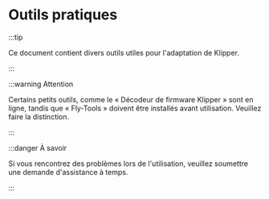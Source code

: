 # Outils pratiques

:::tip

Ce document contient divers outils utiles pour l'adaptation de Klipper.

:::

:::warning Attention

Certains petits outils, comme le « Décodeur de firmware Klipper » sont en ligne, tandis que « Fly-Tools » doivent être installés avant utilisation. Veuillez faire la distinction.

:::

:::danger À savoir

Si vous rencontrez des problèmes lors de l'utilisation, veuillez soumettre une demande d'assistance à temps.

:::